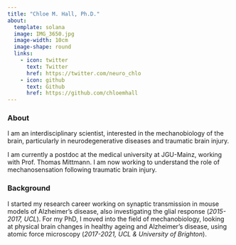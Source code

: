 ```yaml
---
title: "Chloe M. Hall, Ph.D."
about:
  template: solana
  image: IMG_3650.jpg
  image-width: 10cm
  image-shape: round
  links:
    - icon: twitter
      text: Twitter
      href: https://twitter.com/neuro_chlo
    - icon: github
      text: Github
      href: https://github.com/chloemhall
---
```


### About 

I am an interdisciplinary scientist, interested in the mechanobiology of the brain, particularly in neurodegenerative diseases and traumatic brain injury.

I am currently a postdoc at the medical university at JGU-Mainz, working with Prof. Thomas Mittmann. I am now working to understand the role of mechanosensation following traumatic brain injury.

### Background

I started my research career working on synaptic transmission in mouse models of Alzheimer's disease, also investigating the glial response (*2015-2017, UCL*). For my PhD, I moved into the field of mechanobiology, looking at physical brain changes in healthy ageing and Alzheimer's disease, using atomic force microscopy (*2017-2021, UCL & University of Brighton*).
